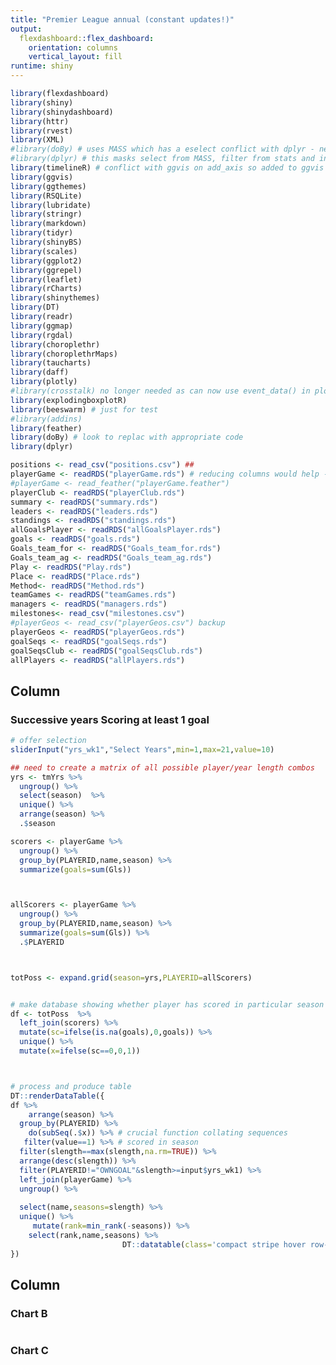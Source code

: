 ```yaml
---
title: "Premier League annual (constant updates!)"
output: 
  flexdashboard::flex_dashboard:
    orientation: columns
    vertical_layout: fill
runtime: shiny    
---
```


```r
library(flexdashboard)
library(shiny)
library(shinydashboard)
library(httr)
library(rvest)
library(XML)
#library(doBy) # uses MASS which has a eselect conflict with dplyr - need for sequences
#library(dplyr) # this masks select from MASS, filter from stats and intersect etc from base
library(timelineR) # conflict with ggvis on add_axis so added to ggvis currently
library(ggvis)
library(ggthemes)
library(RSQLite)
library(lubridate)
library(stringr)
library(markdown)
library(tidyr)
library(shinyBS)
library(scales)
library(ggplot2)
library(ggrepel)
library(leaflet)
library(rCharts)
library(shinythemes)
library(DT)
library(readr)
library(ggmap)
library(rgdal)
library(choroplethr)
library(choroplethrMaps)
library(taucharts)
library(daff)
library(plotly)
#library(crosstalk) no longer needed as can now use event_data() in plotly
library(explodingboxplotR)
library(beeswarm) # just for test
#library(addins)
library(feather)
library(doBy) # look to replac with appropriate code
library(dplyr)
```

``` r
positions <- read_csv("positions.csv") ##
playerGame <- readRDS("playerGame.rds") # reducing columns would help - though might be offset by calcs needed later
#playerGame <- read_feather("playerGame.feather")
playerClub <- readRDS("playerClub.rds")
summary <- readRDS("summary.rds")
leaders <- readRDS("leaders.rds")
standings <- readRDS("standings.rds")
allGoalsPlayer <- readRDS("allGoalsPlayer.rds")
goals <- readRDS("goals.rds")
Goals_team_for <- readRDS("Goals_team_for.rds")
Goals_team_ag <- readRDS("Goals_team_ag.rds")
Play <- readRDS("Play.rds")
Place <- readRDS("Place.rds")
Method<- readRDS("Method.rds")
teamGames <- readRDS("teamGames.rds")
managers <- readRDS("managers.rds")
milestones<- read_csv("milestones.csv")
#playerGeos <- read_csv("playerGeos.csv") backup
playerGeos <- readRDS("playerGeos.rds")
goalSeqs <- readRDS("goalSeqs.rds")
goalSeqsClub <- readRDS("goalSeqsClub.rds")
allPlayers <- readRDS("allPlayers.rds")

```


Column {data-width=650}
-----------------------------------------------------------------------

### Successive years Scoring at least 1 goal

```r

# offer selection
sliderInput("yrs_wk1","Select Years",min=1,max=21,value=10)

## need to create a matrix of all possible player/year length combos
yrs <- tmYrs %>% 
  ungroup() %>% 
  select(season)  %>% 
  unique() %>% 
  arrange(season) %>% 
  .$season

scorers <- playerGame %>% 
  ungroup() %>% 
  group_by(PLAYERID,name,season) %>% 
  summarize(goals=sum(Gls))



allScorers <- playerGame %>% 
  ungroup() %>% 
  group_by(PLAYERID,name,season) %>% 
  summarize(goals=sum(Gls)) %>% 
  .$PLAYERID



totPoss <- expand.grid(season=yrs,PLAYERID=allScorers)


# make database showing whether player has scored in particular season
df <- totPoss  %>% 
  left_join(scorers) %>% 
  mutate(sc=ifelse(is.na(goals),0,goals)) %>% 
  unique() %>% 
  mutate(x=ifelse(sc==0,0,1))



# process and produce table
DT::renderDataTable({
df %>% 
    arrange(season) %>% 
  group_by(PLAYERID) %>% 
    do(subSeq(.$x)) %>% # crucial function collating sequences
   filter(value==1) %>% # scored in season
  filter(slength==max(slength,na.rm=TRUE)) %>% 
  arrange(desc(slength)) %>% 
  filter(PLAYERID!="OWNGOAL"&slength>=input$yrs_wk1) %>% 
  left_join(playerGame) %>% 
  ungroup() %>% 
    
  select(name,seasons=slength) %>%
  unique() %>% 
     mutate(rank=min_rank(-seasons)) %>%
    select(rank,name,seasons) %>% 
                         DT::datatable(class='compact stripe hover row-border order-column',rownames=FALSE,options= list(paging = TRUE, searching = TRUE,info=FALSE),width=300)
})


```

Column {data-width=350}
-----------------------------------------------------------------------

### Chart B

```r

```

### Chart C

```r

```

